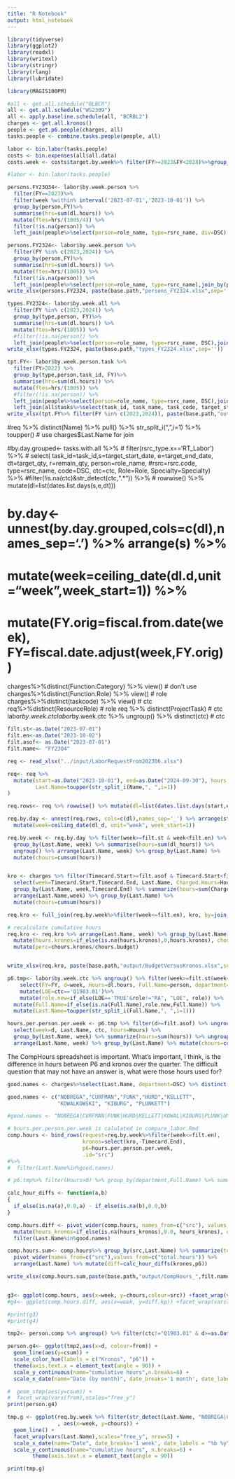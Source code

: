 ```yaml
---
title: "R Notebook"
output: html_notebook
---
```



```r
library(tidyverse)
library(ggplot2)
library(readxl)
library(writexl)
library(stringr)
library(rlang)
library(lubridate)

library(MAGIS100PM)
```


```r
#all <- get.all.schedule("BLBCR")
all <- get.all.schedule("WS2309")
all <- apply.baseline.schedule(all, "BCRBL2")
charges <- get.all.kronos()
people <- get.p6.people(charges, all)
tasks.people <- combine.tasks.people(people, all)
```

```r
labor <- bin.labor(tasks.people)
costs <- bin.expenses(all$all.data)
costs.week <- costs$target.by.week%>% filter(FY>=2023&FY<2028)%>%group_by(FY)%>%mutate(csum=cumsum(hsum))
```



```r
#labor <- bin.labor(tasks.people)

persons.FY23Q34<- labor$by.week.person %>%
  filter(FY==2023)%>%
  filter(week %within% interval('2023-07-01','2023-10-01')) %>%
  group_by(person,FY)%>%
  summarise(hrs=sum(dl.hours)) %>% 
  mutate(ftes=hrs/(1805/4)) %>%
  filter(!is.na(person)) %>%
  left_join(people%>%select(person=role_name, type=rsrc_name, div=DSC),join_by(person) )

persons.FY2324<- labor$by.week.person %>%
  filter(FY %in% c(2023,2024)) %>%
  group_by(person,FY)%>%
  summarise(hrs=sum(dl.hours)) %>% 
  mutate(ftes=hrs/(1805)) %>%
  filter(!is.na(person)) %>%
  left_join(people%>%select(person=role_name, type=rsrc_name),join_by(person) )
write_xlsx(persons.FY2324, paste(base.path,"persons_FY2324.xlsx",sep=''))

types.FY2324<- labor$by.week.all %>%
  filter(FY %in% c(2023,2024)) %>%
  group_by(type,person, FY)%>%
  summarise(hrs=sum(dl.hours)) %>% 
  mutate(ftes=hrs/(1805)) %>%
  #filter(!is.na(person)) %>%
  left_join(people%>%select(person=role_name, type=rsrc_name, DSC),join_by(type,person) )
write_xlsx(types.FY2324, paste(base.path,"types_FY2324.xlsx",sep=''))

tpt.FY<- labor$by.week.person.task %>%
  filter(FY>2022) %>%
  group_by(type,person,task_id, FY)%>%
  summarise(hrs=sum(dl.hours)) %>% 
  mutate(ftes=hrs/(1805)) %>%
  #filter(!is.na(person)) %>%
  left_join(people%>%select(person=role_name, type=rsrc_name, DSC),join_by(type,person)) %>%
  left_join(all$tasks%>%select(task_id, task_name, task_code, target_start_date, target_end_date), by=join_by(task_id))
write_xlsx(tpt.FY%>% filter(FY %in% c(2023,2024)), paste(base.path,"output/TPT_FY23_24.xlsx",sep=''))


```

#req %>% distinct(Name) %>% pull() %>% str_split_i(", ",i=1) %>% toupper()
# use charges$Last.Name for join

#by.day.grouped<- tasks.with.all %>%
#    filter(rsrc_type.x=='RT_Labor') %>%
#    select( task_id=task_id,s=target_start_date, e=target_end_date, dt=target_qty, r=remain_qty,  person=role_name, #rsrc=rsrc.code, type=rsrc_name, code=DSC, ctc=ctc, Role=Role, Specialty=Specialty) %>%
    #filter(!is.na(ctc)&str_detect(ctc,".*")) %>%
#    rowwise() %>% mutate(dl=list(dates.list.days(s,e,dt)))

#  by.day<- unnest(by.day.grouped,cols=c(dl),names_sep='.') %>% arrange(s) %>%
#    mutate(week=ceiling_date(dl.d,unit="week",week_start=1)) %>%
#    mutate(FY.orig=fiscal.from.date(week), FY=fiscal.date.adjust(week,FY.orig))

charges%>%distinct(Function.Category) %>% view() # don't use
charges%>%distinct(Function.Role) %>% view() # role
charges%>%distinct(taskcode) %>% view() # ctc
req%>%distinct(ResourceRole) # role
req %>% distinct(ProjectTask) # ctc
labor$by.week.ctc %>% ungroup() %>% distinct(Role) # role
labor$by.week.ctc %>% ungroup() %>% distinct(ctc) # ctc



```r
filt.st<-as.Date("2023-07-01")
filt.en<-as.Date("2023-10-02")
filt.asof<- as.Date("2023-07-01")
filt.name<- "FY23Q4"

req <- read_xlsx("../input/LaborRequestFrom202306.xlsx")

req<- req %>% 
  mutate(start=as.Date("2023-10-01"), end=as.Date("2024-09-30"), hours.per.year=fermi.FTE*Request,
         Last.Name=toupper(str_split_i(Name,", ",i=1))
)

req.rows<- req %>% rowwise() %>% mutate(dl=list(dates.list.days(start,end,hours.per.year)))

req.by.day <- unnest(req.rows, cols=c(dl),names_sep='_') %>% arrange(start) %>%
  mutate(week=ceiling_date(dl_d, unit="week", week_start=1))

req.by.week <- req.by.day %>% filter(week>=filt.st & week<filt.en) %>%
  group_by(Last.Name, week) %>% summarise(hours=sum(dl_hours)) %>% 
  ungroup() %>% arrange(Last.Name, week) %>% group_by(Last.Name) %>%
  mutate(chours=cumsum(hours))


kro <- charges %>% filter(Timecard.Start>=filt.asof & Timecard.Start<filt.en) %>% 
  select(week=Timecard.Start,Timecard.End, Last.Name, Charged.Hours=Hours) %>% 
  group_by(Last.Name, week,Timecard.End) %>% summarize(hours=sum(Charged.Hours)) %>% ungroup() %>%
  arrange(Last.Name,week) %>% group_by(Last.Name) %>% 
  mutate(chours=cumsum(hours))

req.kro <- full_join(req.by.week%>%filter(week<=filt.en), kro, by=join_by(Last.Name, week), suffix=c(".budget",".kronos"))

# recalculate cumulative hours
req.kro <- req.kro %>% arrange(Last.Name, week) %>% group_by(Last.Name) %>%
  mutate(hours.kronos=if_else(is.na(hours.kronos),0,hours.kronos), chours.kronos=cumsum(hours.kronos)) %>%
  mutate(perc=chours.kronos/chours.budget)


write_xlsx(req.kro, paste(base.path,"output/BudgetVersusKronos.xlsx",sep=''))

p6.tmp<- labor$by.week.ctc %>% ungroup() %>% filter(week>=filt.st&week<filt.en) %>%
    select(FY=FY, d=week, Hours=dl.hours, Full.Name=person, department=code, ctc=ctc, role=Role) %>%
    mutate(LOE=ctc=='Q1903.01')%>%
    mutate(role.new=if_else(LOE=='TRUE'&role!="RA", "LOE", role)) %>%
  mutate(Full.Name=if_else(is.na(Full.Name),role.new,Full.Name)) %>%
  mutate(Last.Name=toupper(str_split_i(Full.Name,", ",i=1)))

hours.per.person.per.week <- p6.tmp %>% filter(d>=filt.asof) %>% ungroup() %>%
  select(week=d, Last.Name, ctc, hours=Hours) %>%
  group_by(Last.Name, week) %>% summarize(hours=sum(hours)) %>% ungroup() %>%
  arrange(Last.Name, week) %>% group_by(Last.Name) %>% mutate(chours=cumsum(hours))

```


The CompHours spreadsheet is important.  What's important, I think, 
is the difference in hours between P6 and kronos over the quarter.
The difficult question that may not have an answer is, what were those
hours used for?


```r

good.names <- charges%>%select(Last.Name, department=DSC) %>% distinct() %>% filter(department %in% c("ESH","ISD","FESS","ESHQ")) %>% pull(Last.Name)

good.names <- c("NOBREGA","CURFMAN","FUNK","HURD","KELLETT",
                "KOWALKOWSKI", "KIBURG", "PLUNKETT")

#good.names <- "NOBREGA|CURFMAN|FUNK|HURD|KELLETT|KOWAL|KIBURG|PLUNK|UNNAMED|MECH|SPECI|METRO|PARTICLE|SAFETY"

# hours.per.person.per.week is calulated in compare_labor.Rmd
comp.hours <- bind_rows(request=req.by.week%>%filter(week<=filt.en), 
                        kronos=select(kro,-Timecard.End), 
                        p6=hours.per.person.per.week, 
                        .id="src") 
#%>%
#  filter(Last.Name%in%good.names)

# p6.tmp%>% filter(Hours>0) %>% group_by(department,Full.Name) %>% summarize(tot=sum(Hours)) %>% arrange(Full.Name,department) %>% view()

calc_hour_diffs <- function(a,b)
{
  if_else(is.na(a),0.0,a) - if_else(is.na(b),0.0,b)
}

comp.hours.diff <- pivot_wider(comp.hours, names_from=c("src"), values_from=c("hours", "chours")) %>%
  mutate(hours_kronos=if_else(is.na(hours_kronos),0.0, hours_kronos), diff.kp=hours_kronos-hours_p6) %>%
  filter(Last.Name%in%good.names)

comp.hours.sum<- comp.hours%>% group_by(src,Last.Name) %>% summarize(total.hours=sum(hours)) %>% 
  pivot_wider(names_from=c("src"),values_from=c("total.hours")) %>% 
  arrange(Last.Name) %>% mutate(diff=calc_hour_diffs(kronos,p6))

write_xlsx(comp.hours.sum,paste(base.path,"output/CompHours_",filt.name,".xlsx",sep=''))


g3<- ggplot(comp.hours, aes(x=week, y=chours,colour=src)) +facet_wrap(vars(Last.Name),scales="free_y") + geom_line()
#g4<- ggplot(comp.hours.diff, aes(x=week, y=diff.kp)) +facet_wrap(vars(Last.Name),scales="free_y",ncol=1) + geom_line()

#print(g3)
#print(g4)
```

```r

tmp2<- person.comp %>% ungroup() %>% filter(ctc!="Q1903.01" & d>=as.Date("2023-10-01")) %>% select(from, d, isum=sum) %>% group_by(from,d)%>% summarise(sum=sum(isum)) %>% arrange(from, d) %>% group_by(from) %>% mutate(csum=cumsum(sum))

person.g4<- ggplot(tmp2,aes(x=d, colour=from)) + 
  geom_line(aes(y=csum)) +
  scale_color_hue(labels = c("Kronos", "p6")) +
  theme(axis.text.x = element_text(angle = 90)) +
  scale_y_continuous(name="cumulative hours",n.breaks=6) +
  scale_x_date(name="Date (by month)", date_breaks='1 month', date_labels = "%b %y")

#  geom_step(aes(y=csum)) +
#  facet_wrap(vars(from),scales="free_y")
print(person.g4)
```

```r
tmp.g <- ggplot(req.by.week %>% filter(str_detect(Last.Name, "NOBREGA|CURFMAN|FUNK|HURD|KELLETT"))
                , aes(x=week, y=chours)) + 
  geom_line() +
  facet_wrap(vars(Last.Name),scales="free_y", nrow=5) +
  scale_x_date(name="Date", date_breaks='1 week', date_labels = "%b %y") +
  scale_y_continuous(name="cumulative hours", n.breaks=6) +
        theme(axis.text.x = element_text(angle = 90))

print(tmp.g)
```


